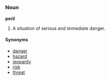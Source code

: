 =={{en}}==
===Noun===
'''peril'''
# A situation of serious and immediate danger.

====Synonyms====
*[[danger]]
*[[hazard]]
*[[jeopardy]]
*[[risk]]
*[[threat]]